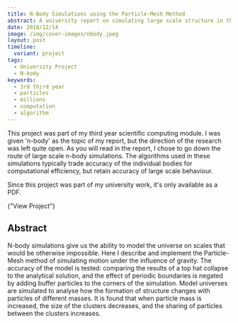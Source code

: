 ```yaml
---
title: N-Body Simulations using the Particle-Mesh Method
abstract: A university report on simulating large scale structure in the universe.
date: 2018/12/14
image: /img/cover-images/nbody.jpeg
layout: post
timeline:
  variant: project
tags:
  - University Project
  - N-body
keywords:
  - 3rd third year
  - particles
  - millions
  - computation
  - algorithm
---
```


This project was part of my third year scientific computing module. I was given 'n-body' as the topic of my report, but the direction of the research was left quite open. As you will read in the report, I chose to go down the route of large scale n-body simulations. The algorithms used in these simulations typically trade accuracy of the individual bodies for computational efficiency, but retain accuracy of large scale behaviour.

<SideNote>

Since this project was part of my university work, it's only available as a PDF.

<Text>
  <LinkButton href="/pdf/n-body-simulations-using-the-particle-mesh-method.pdf">
    {"View Project"}
  </LinkButton>
</Text>

</SideNote>

## Abstract

N-body simulations give us the ability to model the universe on scales that would be otherwise impossible. Here I describe and implement the Particle-Mesh method of simulating motion under the influence of gravity. The accuracy of the model is tested: comparing the results of a top hat collapse to the analytical solution, and the effect of periodic boundaries is negated by adding buffer particles to the corners of the simulation. Model universes are simulated to analyse how the formation of structure changes with particles of different masses. It is found that when particle mass is increased, the size of the clusters decreases, and the sharing of particles between the clusters increases.
